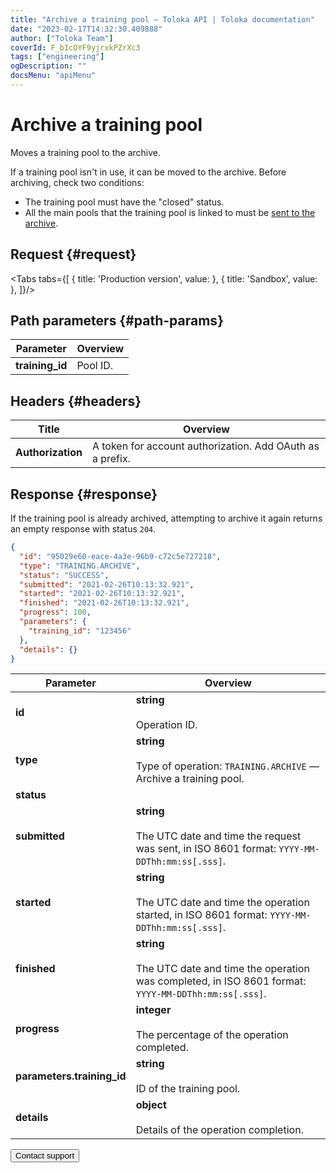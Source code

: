 ```yaml
---
title: "Archive a training pool — Toloka API | Toloka documentation"
date: "2023-02-17T14:32:30.409888"
author: ["Toloka Team"]
coverId: F_bIcOYF9yjrxkPZrXc3
tags: ["engineering"]
ogDescription: ""
docsMenu: "apiMenu"
---
```



# Archive a training pool

<Announce/>

Moves a training pool to the archive.

If a training pool isn't in use, it can be moved to the archive. Before archiving, check two conditions:

- The training pool must have the "closed" status.
- All the main pools that the training pool is linked to must be [sent to the archive](/docs/api/archive-pool).

## Request {#request}

<Tabs tabs={[
  { title: 'Production version', value: <ArchiveTrainingList1/> },
  { title: 'Sandbox', value: <ArchiveTrainingList2/> },
]}/>

## Path parameters {#path-params}

Parameter | Overview
----- | -----
**training_id** | Pool ID.

## Headers {#headers}

Title | Overview
----- | -----
**Authorization** | A token for account authorization. Add OAuth as a prefix.

## Response {#response}

<Note mode="note" title="Note">

If the training pool is already archived, attempting to archive it again returns an empty response with status `204`.

</Note>

```json
{
  "id": "95029e60-eace-4a3e-96b9-c72c5e727218",
  "type": "TRAINING.ARCHIVE",
  "status": "SUCCESS",
  "submitted": "2021-02-26T10:13:32.921",
  "started": "2021-02-26T10:13:32.921",
  "finished": "2021-02-26T10:13:32.921",
  "progress": 100,
  "parameters": {
    "training_id": "123456"
  },
  "details": {}
}
```

Parameter | Overview
----- | -----
**id** | **string**<br/><br/>Operation ID.
**type** | **string**<br/><br/>Type of operation: `TRAINING.ARCHIVE` — Archive a training pool.
**status** | <ArchiveTrainingTable1/>
**submitted** | **string**<br/><br/>The UTC date and time the request was sent, in ISO 8601 format: `YYYY-MM-DDThh:mm:ss[.sss]`.
**started** | **string**<br/><br/>The UTC date and time the operation started, in ISO 8601 format: `YYYY-MM-DDThh:mm:ss[.sss]`.
**finished** | **string**<br/><br/>The UTC date and time the operation was completed, in ISO 8601 format: `YYYY-MM-DDThh:mm:ss[.sss]`.
**progress** | **integer**<br/><br/>The percentage of the operation completed.
**parameters.training_id** | **string**<br/><br/>ID of the training pool.
**details** | **object**<br/><br/>Details of the operation completion.

<Button themeColor="light" view="default" size="l" type="link" url="/docs/guide/troubleshooting/support?form-source=api-archive-training">Contact support</Button>
